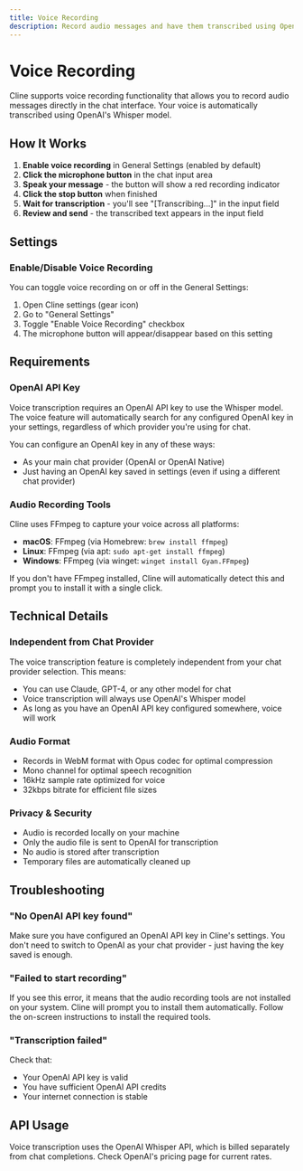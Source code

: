 ```yaml
---
title: Voice Recording
description: Record audio messages and have them transcribed using OpenAI Whisper
---
```


# Voice Recording

Cline supports voice recording functionality that allows you to record audio messages directly in the chat interface. Your voice is automatically transcribed using OpenAI's Whisper model.

## How It Works

1. **Enable voice recording** in General Settings (enabled by default)
2. **Click the microphone button** in the chat input area
3. **Speak your message** - the button will show a red recording indicator
4. **Click the stop button** when finished
5. **Wait for transcription** - you'll see "[Transcribing...]" in the input field
6. **Review and send** - the transcribed text appears in the input field

## Settings

### Enable/Disable Voice Recording

You can toggle voice recording on or off in the General Settings:

1. Open Cline settings (gear icon)
2. Go to "General Settings"
3. Toggle "Enable Voice Recording" checkbox
4. The microphone button will appear/disappear based on this setting

## Requirements

### OpenAI API Key

Voice transcription requires an OpenAI API key to use the Whisper model. The voice feature will automatically search for any configured OpenAI key in your settings, regardless of which provider you're using for chat.

You can configure an OpenAI key in any of these ways:

-   As your main chat provider (OpenAI or OpenAI Native)
-   Just having an OpenAI key saved in settings (even if using a different chat provider)

### Audio Recording Tools

Cline uses FFmpeg to capture your voice across all platforms:

-   **macOS**: FFmpeg (via Homebrew: `brew install ffmpeg`)
-   **Linux**: FFmpeg (via apt: `sudo apt-get install ffmpeg`)
-   **Windows**: FFmpeg (via winget: `winget install Gyan.FFmpeg`)

If you don't have FFmpeg installed, Cline will automatically detect this and prompt you to install it with a single click.

## Technical Details

### Independent from Chat Provider

The voice transcription feature is completely independent from your chat provider selection. This means:

-   You can use Claude, GPT-4, or any other model for chat
-   Voice transcription will always use OpenAI's Whisper model
-   As long as you have an OpenAI API key configured somewhere, voice will work

### Audio Format

-   Records in WebM format with Opus codec for optimal compression
-   Mono channel for optimal speech recognition
-   16kHz sample rate optimized for voice
-   32kbps bitrate for efficient file sizes

### Privacy & Security

-   Audio is recorded locally on your machine
-   Only the audio file is sent to OpenAI for transcription
-   No audio is stored after transcription
-   Temporary files are automatically cleaned up

## Troubleshooting

### "No OpenAI API key found"

Make sure you have configured an OpenAI API key in Cline's settings. You don't need to switch to OpenAI as your chat provider - just having the key saved is enough.

### "Failed to start recording"

If you see this error, it means that the audio recording tools are not installed on your system. Cline will prompt you to install them automatically. Follow the on-screen instructions to install the required tools.

### "Transcription failed"

Check that:

-   Your OpenAI API key is valid
-   You have sufficient OpenAI API credits
-   Your internet connection is stable

## API Usage

Voice transcription uses the OpenAI Whisper API, which is billed separately from chat completions. Check OpenAI's pricing page for current rates.
